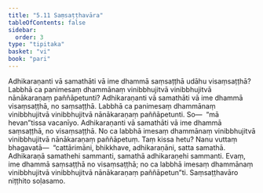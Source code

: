 ```yaml
---
title: "5.11 Saṃsaṭṭhavāra"
tableOfContents: false
sidebar:
  order: 3
type: "tipitaka"
basket: "vi"
book: "pari"
---
```



<DynamicBreadcrumb />

<Division number="306" book="pari">

<Paragraph number="1328" book="pari">
Adhikaraṇanti vā samathāti vā ime dhammā saṃsaṭṭhā udāhu visaṃsaṭṭhā? Labbhā ca panimesaṃ dhammānaṃ vinibbhujitvā vinibbhujitvā nānākaraṇaṃ paññāpetunti?
</Paragraph>

<Paragraph number="1329" book="pari">
Adhikaraṇanti vā samathāti vā ime dhammā visaṃsaṭṭhā, no saṃsaṭṭhā. Labbhā ca panimesaṃ dhammānaṃ vinibbhujitvā vinibbhujitvā nānākaraṇaṃ paññāpetunti. So—  “mā hevan”tissa vacanīyo. Adhikaraṇanti vā samathāti vā ime dhammā saṃsaṭṭhā, no visaṃsaṭṭhā. No ca labbhā imesaṃ dhammānaṃ vinibbhujitvā vinibbhujitvā nānākaraṇaṃ paññāpetuṃ. Taṃ kissa hetu? Nanu vuttaṃ bhagavatā—  “cattārimāni, bhikkhave, adhikaraṇāni, satta samathā. Adhikaraṇā samathehi sammanti, samathā adhikaraṇehi sammanti. Evaṃ, ime dhammā saṃsaṭṭhā no visaṃsaṭṭhā; no ca labbhā imesaṃ dhammānaṃ vinibbhujitvā vinibbhujitvā nānākaraṇaṃ paññāpetun”ti.

</Paragraph>
</Division>

<Paragraph number="1330" type="center" book="pari">
Saṃsaṭṭhavāro niṭṭhito soḷasamo.
</Paragraph>